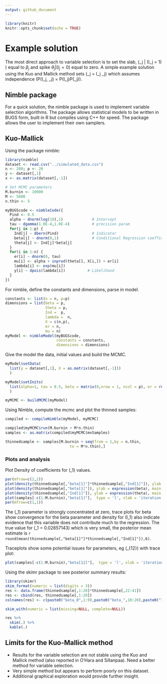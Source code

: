 ```yaml
---
output: github_document
---
```


```r
library(knitr)
knitr::opts_chunk$set(echo = TRUE)
```

Example solution
=================
The most direct approach to variable selection is to set the slab, \(\theta_j | (I_j = 1) \) equal to $\beta_j$ and spike $\theta_j | (I_j = 0)$ equal to zero. A simple example solution using the Kuo and Mallick method sets \(\theta_j = I_j \beta_j\) which assumes independence \(P(I_j, \beta_j) = P(I_j)P(\beta_j)\).

## Nimble package
For a quick solution, the nimble package is used to implement variable selection algorithms. The package allows statistical models to be written in BUGS form, built in R but compiles using C++ for speed. The package allows the user to implement their own samplers.

## Kuo-Mallick

Using the package nimble:
```r
library(nimble)
dataset <- read.csv("../simulated_data.csv")
n <- 200; p <- 20
y <- dataset[,1]
x <- as.matrix(dataset[,-1])

# Set MCMC parameters
M.burnin <- 10000
M <- 5000
n.thin <- 5

myBUGScode <- nimbleCode({
  Pind <- 0.5
  alpha ~ dnorm(log(10),1)             # Intercept 
  tau ~ dgamma(1.0E-4,1.0E-4)          # precision param
  for(j in 1:p) {
    Ind[j] ~ dbern(Pind)               # Indicator
    beta[j] ~ dnorm(0,1)               # Conditional Regression coefficient
    theta[j] <- Ind[j]*beta[j]
  }
  for(i in 1:n) {
    er[i] ~ dnorm(0, tau)
    mu[i] <- alpha + inprod(theta[], X[i,]) + er[i]
    lambda[i] <- exp(mu[i])
    y[i] ~ dpois(lambda[i])          # Likelihood 
  }
})

```

For nimble, define the constants and dimensions, parse in model.

```r
constants <- list(n = n, p=p)
dimensions = list(beta = p,
                  theta = p,
                  Ind =  p,
                  lambda =  n,
                  X = c(n,p),
                  er = n,
                  mu = n)
myModel <- nimbleModel(myBUGScode, 
                       constants = constants, 
                       dimensions = dimensions)
```

Give the model the data, initial values and build the MCMC.

```r
myModel$setData(
  list(y = dataset[,1], X = as.matrix(dataset[,-1]))
  )

myModel$setInits(
  list(alpha=1, tau = 0.5, beta = matrix(0,nrow = 1, ncol = p), er = rnorm(n,0,1))
  )

myMCMC <- buildMCMC(myModel)
```

Using Nimble, compute the mcmc and plot the thinned samples:

```r
compiled <- compileNimble(myModel, myMCMC)

compiled$myMCMC$run(M.burnin + M*n.thin)
samples <- as.matrix(compiled$myMCMC$mvSamples)

thinnedsample <- samples[M.burnin + seq(from = 1,by = n.thin, 
                             to = M*n.thin),]
```

### Plots and analysis

Plot Density of coefficients for \(\theta_1\) values.

```r
par(mfrow=c(2,2))
plot(density(thinnedsample[,"beta[1]"]*thinnedsample[,"Ind[1]"]), ylab = expression(theta), main = "Density for Theta[1]")
plot(density(thinnedsample[,"beta[1]"]), ylab = expression(beta), main = "Density for Beta[1]")
plot(density(thinnedsample[,"Ind[1]"]), ylab = expression(theta), main = "Density for Ind[1]")
plot(samples[-c(1:M.burnin),"beta[1]"],  type = 'l', xlab = 'iteration',  ylab = expression(beta), main = "trace for Beta[1]")
par(mfrow=c(1,1))
```

The \(\theta_1\) parameter is strongly concentrated at zero, trace plots for beta show convergence for the beta parameter and density for \(I_1\) also indicate evidence that this variable does not contribute much to the regression. The true value for \(\theta_1 = 0.02857143\) which is very small, the posterior mean estimate is `r round(mean(thinnedsample[,"beta[1]"]*thinnedsample[,"Ind[1]"]),6)`.

Traceplots show some potential issues for parameters, eg \(\theta_{12}\) with trace plot:

```r
plot(samples[-c(1:M.burnin),"beta[12]"],  type = 'l', xlab = 'iteration',  ylab = expression(beta), main = "trace for Beta[12]")
```

Using the skimr package to see posterior summary results:

```r
library(skimr)
skim_format(numeric = list(digits = 3))
res <- data.frame(thinnedsample[,1:20]*thinnedsample[,22:41])
res <- cbind(res, thinnedsample[,1:20])
colnames(res) <- c(paste0("beta_0",1:9),paste0("beta_",10:20),paste0("Ind_0",1:9), paste0("Ind_",10:20))

skim_with(numeric = list(missing=NULL, complete=NULL))

res %>%
  skim(.) %>%
  kable(.)
```

## Limits for the Kuo-Mallick method

+ Results for the variable selection are not stable using the  Kuo and Mallick method (also reported in O’Hara and Sillanpaa). Need a better method for variable selection.
+ Very simple method but appears to perform poorly on this dataset.
+ Additional graphical exploration would provide further insight.


